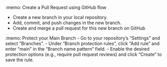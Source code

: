 :memo: Create a Pull Request using GitHub flow

-   Create a new branch in your local repository.
-   Add, commit, and push changes in the new branch.
-   Create and merge a pull request for this new branch on GitHub

:memo: Protect your Main Branch
- Go to your repository's "Settings" and select "Branches".
- Under "Branch protection rules", click "Add rule" and enter "main" in the "Branch name pattern" field.
- Enable the desired protection options (e.g., require pull request reviews) and click "Create" to save the rule.